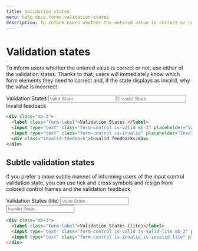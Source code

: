 ```yaml
---
title: Validation states
menu: help.docs.forms.validation-states
description: To inform users whether the entered value is correct or not, use either of the validation states. Thanks to that, users will immediately know which form elements they need to correct and, if the state displays as invalid, why the value is incorrect.
---
```


# Validation states

To inform users whether the entered value is correct or not, use either of the validation states. Thanks to that, users will immediately know which form elements they need to correct and, if the state displays as invalid, why the value is incorrect.

<Example>
<div class="mb-3">
  <label class="form-label">Validation States </label>
  <input type="text" class="form-control is-valid mb-2" placeholder="Valid State..">
  <input type="text" class="form-control is-invalid" placeholder="Invalid State..">
  <div class="invalid-feedback">Invalid feedback</div>
</div>
</Example>

~~~html
<div class="mb-3">
  <label class="form-label">Validation States </label>
  <input type="text" class="form-control is-valid mb-2" placeholder="Valid State..">
  <input type="text" class="form-control is-invalid" placeholder="Invalid State..">
  <div class="invalid-feedback">Invalid feedback</div>
</div>
~~~


## Subtle validation states

If you prefer a more subtle manner of informing users of the input control validation state, you can use tick and cross symbols and resign from colored control frames and the validation feedback.

<Example>
<div class="mb-3">
  <label class="form-label">Validation States (lite)</label>
  <input type="text" class="form-control is-valid is-valid-lite mb-2" placeholder="Valid State..">
  <input type="text" class="form-control is-invalid is-invalid-lite" placeholder="Invalid State..">
</div>
</Example>

~~~html
<div class="mb-3">
  <label class="form-label">Validation States (lite)</label>
  <input type="text" class="form-control is-valid is-valid-lite mb-2" placeholder="Valid State..">
  <input type="text" class="form-control is-invalid is-invalid-lite" placeholder="Invalid State..">
</div>
~~~